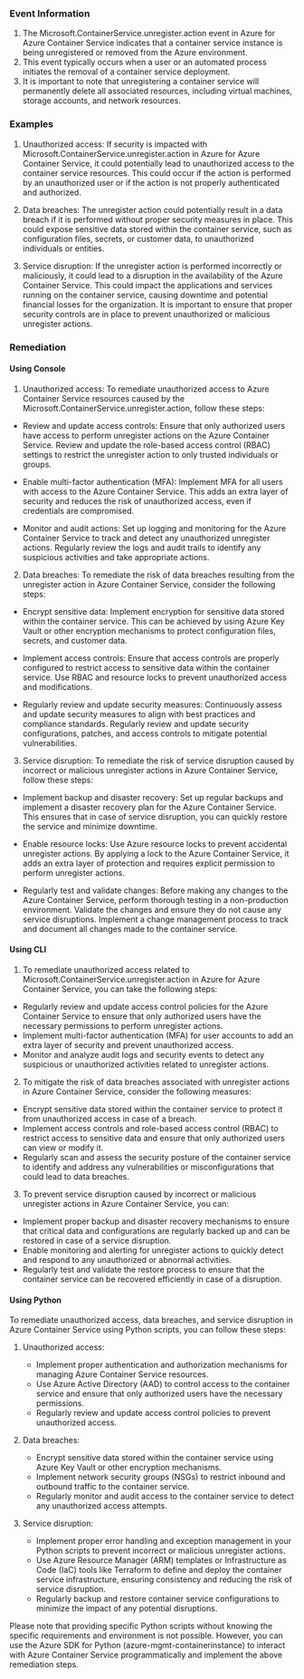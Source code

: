 
### Event Information

1. The Microsoft.ContainerService.unregister.action event in Azure for Azure Container Service indicates that a container service instance is being unregistered or removed from the Azure environment.
2. This event typically occurs when a user or an automated process initiates the removal of a container service deployment.
3. It is important to note that unregistering a container service will permanently delete all associated resources, including virtual machines, storage accounts, and network resources.


### Examples

1. Unauthorized access: If security is impacted with Microsoft.ContainerService.unregister.action in Azure for Azure Container Service, it could potentially lead to unauthorized access to the container service resources. This could occur if the action is performed by an unauthorized user or if the action is not properly authenticated and authorized.

2. Data breaches: The unregister action could potentially result in a data breach if it is performed without proper security measures in place. This could expose sensitive data stored within the container service, such as configuration files, secrets, or customer data, to unauthorized individuals or entities.

3. Service disruption: If the unregister action is performed incorrectly or maliciously, it could lead to a disruption in the availability of the Azure Container Service. This could impact the applications and services running on the container service, causing downtime and potential financial losses for the organization. It is important to ensure that proper security controls are in place to prevent unauthorized or malicious unregister actions.

### Remediation

#### Using Console

1. Unauthorized access: To remediate unauthorized access to Azure Container Service resources caused by the Microsoft.ContainerService.unregister.action, follow these steps:

- Review and update access controls: Ensure that only authorized users have access to perform unregister actions on the Azure Container Service. Review and update the role-based access control (RBAC) settings to restrict the unregister action to only trusted individuals or groups.

- Enable multi-factor authentication (MFA): Implement MFA for all users with access to the Azure Container Service. This adds an extra layer of security and reduces the risk of unauthorized access, even if credentials are compromised.

- Monitor and audit actions: Set up logging and monitoring for the Azure Container Service to track and detect any unauthorized unregister actions. Regularly review the logs and audit trails to identify any suspicious activities and take appropriate actions.

2. Data breaches: To remediate the risk of data breaches resulting from the unregister action in Azure Container Service, consider the following steps:

- Encrypt sensitive data: Implement encryption for sensitive data stored within the container service. This can be achieved by using Azure Key Vault or other encryption mechanisms to protect configuration files, secrets, and customer data.

- Implement access controls: Ensure that access controls are properly configured to restrict access to sensitive data within the container service. Use RBAC and resource locks to prevent unauthorized access and modifications.

- Regularly review and update security measures: Continuously assess and update security measures to align with best practices and compliance standards. Regularly review and update security configurations, patches, and access controls to mitigate potential vulnerabilities.

3. Service disruption: To remediate the risk of service disruption caused by incorrect or malicious unregister actions in Azure Container Service, follow these steps:

- Implement backup and disaster recovery: Set up regular backups and implement a disaster recovery plan for the Azure Container Service. This ensures that in case of service disruption, you can quickly restore the service and minimize downtime.

- Enable resource locks: Use Azure resource locks to prevent accidental unregister actions. By applying a lock to the Azure Container Service, it adds an extra layer of protection and requires explicit permission to perform unregister actions.

- Regularly test and validate changes: Before making any changes to the Azure Container Service, perform thorough testing in a non-production environment. Validate the changes and ensure they do not cause any service disruptions. Implement a change management process to track and document all changes made to the container service.

#### Using CLI

1. To remediate unauthorized access related to Microsoft.ContainerService.unregister.action in Azure for Azure Container Service, you can take the following steps:

- Regularly review and update access control policies for the Azure Container Service to ensure that only authorized users have the necessary permissions to perform unregister actions.
- Implement multi-factor authentication (MFA) for user accounts to add an extra layer of security and prevent unauthorized access.
- Monitor and analyze audit logs and security events to detect any suspicious or unauthorized activities related to unregister actions.

2. To mitigate the risk of data breaches associated with unregister actions in Azure Container Service, consider the following measures:

- Encrypt sensitive data stored within the container service to protect it from unauthorized access in case of a breach.
- Implement access controls and role-based access control (RBAC) to restrict access to sensitive data and ensure that only authorized users can view or modify it.
- Regularly scan and assess the security posture of the container service to identify and address any vulnerabilities or misconfigurations that could lead to data breaches.

3. To prevent service disruption caused by incorrect or malicious unregister actions in Azure Container Service, you can:

- Implement proper backup and disaster recovery mechanisms to ensure that critical data and configurations are regularly backed up and can be restored in case of a service disruption.
- Enable monitoring and alerting for unregister actions to quickly detect and respond to any unauthorized or abnormal activities.
- Regularly test and validate the restore process to ensure that the container service can be recovered efficiently in case of a disruption.

#### Using Python

To remediate unauthorized access, data breaches, and service disruption in Azure Container Service using Python scripts, you can follow these steps:

1. Unauthorized access:
   - Implement proper authentication and authorization mechanisms for managing Azure Container Service resources.
   - Use Azure Active Directory (AAD) to control access to the container service and ensure that only authorized users have the necessary permissions.
   - Regularly review and update access control policies to prevent unauthorized access.

2. Data breaches:
   - Encrypt sensitive data stored within the container service using Azure Key Vault or other encryption mechanisms.
   - Implement network security groups (NSGs) to restrict inbound and outbound traffic to the container service.
   - Regularly monitor and audit access to the container service to detect any unauthorized access attempts.

3. Service disruption:
   - Implement proper error handling and exception management in your Python scripts to prevent incorrect or malicious unregister actions.
   - Use Azure Resource Manager (ARM) templates or Infrastructure as Code (IaC) tools like Terraform to define and deploy the container service infrastructure, ensuring consistency and reducing the risk of service disruption.
   - Regularly backup and restore container service configurations to minimize the impact of any potential disruptions.

Please note that providing specific Python scripts without knowing the specific requirements and environment is not possible. However, you can use the Azure SDK for Python (azure-mgmt-containerinstance) to interact with Azure Container Service programmatically and implement the above remediation steps.

